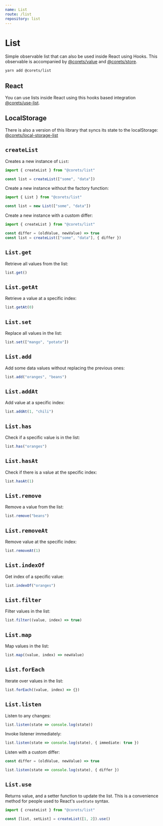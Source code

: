 ```yaml
---
name: List
route: /list
repository: list
---
```


# List

Simple observable list that can also be used inside React using Hooks. This observable is accompanied by [@corets/value](/value) and [@corets/store](/store).

```bash
yarn add @corets/list
```

## React

You can use lists inside React using this hooks based integration [@corets/use-list](/use-list).

## LocalStorage

There is also a version of this library that syncs its state to the localStorage: [@corets/local-storage-list](/local-storage-list)

## `createList`

Creates a new instance of `List`:

```ts
import { createList } from "@corets/list"

const list = createList(["some", "data"])
```

Create a new instance without the factory function:

```ts
import { List } from "@corets/list"

const list = new List(["some", "data"])
```

Create a new instance with a custom differ:

```ts
import { createList } from "@corets/list"

const differ = (oldValue, newValue) => true
const list = createList(["some", "data"], { differ })
```

## `List.get`

Retrieve all values from the list:

```ts
list.get()
```

## `List.getAt`

Retrieve a value at a specific index:

```ts
list.getAt(0)
```

## `List.set`

Replace all values in the list:

```ts
list.set(["mango", "potato"])
```

## `List.add`

Add some data values without replacing the previous ones:

```ts
list.add("oranges", "beans")
```

## `List.addAt`

Add value at a specific index:

```ts
list.addAt(1, "chili")
```

## `List.has`

Check if a specific value is in the list:

```ts
list.has("oranges")
```

## `List.hasAt`

Check if there is a value at the specific index:

```ts
list.hasAt(1)
```

## `List.remove`

Remove a value from the list:

```ts
list.remove("beans")
```

## `List.removeAt`

Remove value at the specific index:

```ts
list.removeAt(1)
```

## `List.indexOf`

Get index of a specific value:

```ts
list.indexOf("oranges")
```

## `List.filter`

Filter values in the list:

```ts
list.filter((value, index) => true)
```

## `List.map`

Map values in the list:

```ts
list.map((value, index) => newValue)
```

## `List.forEach`

Iterate over values in the list:

```ts
list.forEach((value, index) => {})
```

## `List.listen`

Listen to any changes:

```ts
list.listen(state => console.log(state))
```

Invoke listener immediately:

```ts
list.listen(state => console.log(state), { immediate: true })
```

Listen with a custom differ:

```ts
const differ = (oldValue, newValue) => true

list.listen(state => console.log(state), { differ })
```

## `List.use`

Returns value, and a setter function to update the list. This is a convenience method for people used to React's `useState` syntax.

```ts
import { createList } from "@corets/list"

const [list, setList] = createList([1, 2]).use()
```
